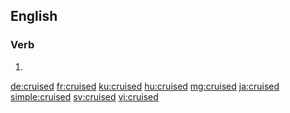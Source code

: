 ==English==

===Verb===
{{head|en|verb form}}

# {{en-past of|cruise}}

[[de:cruised]]
[[fr:cruised]]
[[ku:cruised]]
[[hu:cruised]]
[[mg:cruised]]
[[ja:cruised]]
[[simple:cruised]]
[[sv:cruised]]
[[vi:cruised]]
